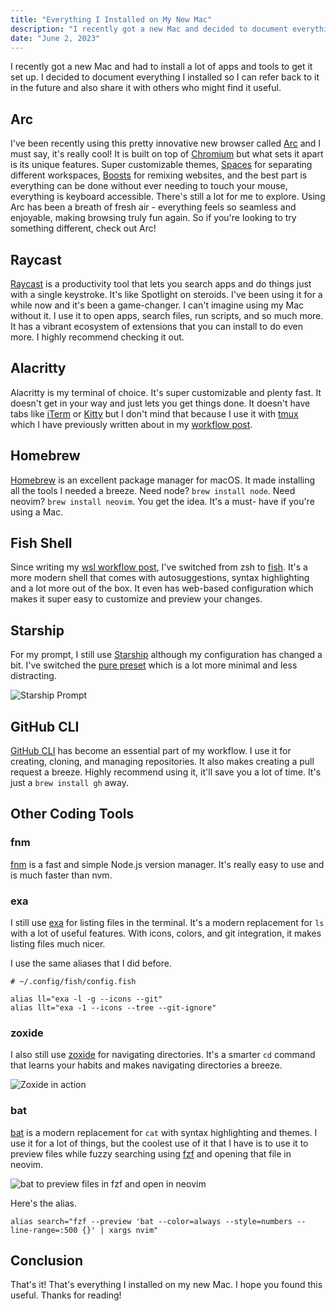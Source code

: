 ```yaml
---
title: "Everything I Installed on My New Mac"
description: "I recently got a new Mac and decided to document everything I installed on it. This is a list of all the apps and tools I installed and will use on a daily basis."
date: "June 2, 2023"
---
```


I recently got a new Mac and had to install a lot of apps and tools to get it set up. I decided to document everything I installed so I can refer back to it in the future and also share it with others who might find it useful.

## Arc

I've been recently using this pretty innovative new browser called [Arc](https://arc.net) and I must say, it's really cool! It is built on top of [Chromium](https://www.chromium.org/Home/) but what sets it apart is its unique features. Super customizable themes, [Spaces](https://resources.arc.net/en/articles/6318861-spaces-distinct-browsing-areas) for separating different workspaces, [Boosts](https://resources.arc.net/en/articles/6808613-boosts-customize-any-website) for remixing websites, and the best part is everything can be done without ever needing to touch your mouse, everything is keyboard accessible. There's still a lot for me to explore. Using Arc has been a breath of fresh air - everything feels so seamless and enjoyable, making browsing truly fun again. So if you're looking to try something different, check out Arc!

## Raycast

[Raycast](https://raycast.com) is a productivity tool that lets you search apps and do things just with a single keystroke. It's like Spotlight on steroids. I've been using it for a while now and it's been a game-changer. I can't imagine using my Mac without it. I use it to open apps, search files, run scripts, and so much more. It has a vibrant ecosystem of extensions that you can install to do even more. I highly recommend checking it out.

## Alacritty

Alacritty is my terminal of choice. It's super customizable and plenty fast. It doesn't get in your way and just lets you get things done. It doesn't have tabs like [iTerm](https://iterm2.com/) or [Kitty](https://sw.kovidgoyal.net/kitty/) but I don't mind that because I use it with [tmux](https://en.wikipedia.org/wiki/Tmux) which I have previously written about in my [workflow post](/blog/wsl-workflow#persistent-terminal-sessions-with-tmux).

## Homebrew

[Homebrew](https://brew.sh) is an excellent package manager for macOS. It made installing all the tools I needed a breeze. Need node? `brew install node`. Need neovim? `brew install neovim`. You get the idea. It's a must- have if you're using a Mac.

## Fish Shell

Since writing my [wsl workflow post](/blog/wsl-workflow), I've switched from zsh to [fish](https://fishshell.com). It's a more modern shell that comes with autosuggestions, syntax highlighting and a lot more out of the box. It even has web-based configuration which makes it super easy to customize and preview your changes.

## Starship

For my prompt, I still use [Starship](https://starship.rs) although my configuration has changed a bit. I've switched the [pure preset](https://starship.rs/presets/pure-preset.html) which is a lot more minimal and less distracting.

![Starship Prompt](/images/new-mac/prompt.png)

## GitHub CLI

[GitHub CLI](https://cli.github.com) has become an essential part of my workflow. I use it for creating, cloning, and managing repositories. It also makes creating a pull request a breeze. Highly recommend using it, it'll save you a lot of time. It's just a `brew install gh` away.

## Other Coding Tools

### fnm

[fnm](https://fnm.vercel.app) is a fast and simple Node.js version manager. It's really easy to use and is much faster than nvm.

### exa

I still use [exa](https://the.exa.website) for listing files in the terminal. It's a modern replacement for `ls` with a lot of useful features. With icons, colors, and git integration, it makes listing files much nicer.

I use the same aliases that I did before.

```fish
# ~/.config/fish/config.fish

alias ll="exa -l -g --icons --git"
alias llt="exa -1 --icons --tree --git-ignore"
```

### zoxide

I also still use [zoxide](https://github.com/ajeetdsouza/zoxide) for navigating directories. It's a smarter `cd` command that learns your habits and makes navigating directories a breeze.

![Zoxide in action](https://github.com/ajeetdsouza/zoxide/raw/main/contrib/tutorial.webp)

### bat

[bat](https://github.com/sharkdp/bat) is a modern replacement for `cat` with syntax highlighting and themes. I use it for a lot of things, but the coolest use of it that I have is to use it to preview files while fuzzy searching using [fzf](https://github.com/junegunn/fzf) and opening that file in neovim.

![bat to preview files in fzf and open in neovim](/images/new-mac/bat.gif)

Here's the alias.

```fish
alias search="fzf --preview 'bat --color=always --style=numbers --line-range=:500 {}' | xargs nvim"
```

## Conclusion

That's it! That's everything I installed on my new Mac. I hope you found this useful. Thanks for reading!
